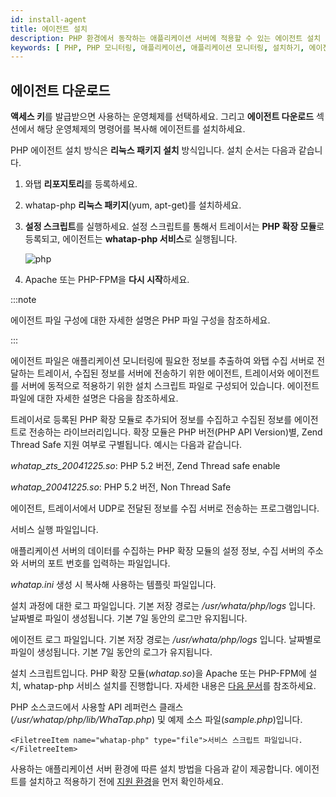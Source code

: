 ```yaml
---
id: install-agent
title: 에이전트 설치
description: PHP 환경에서 동작하는 애플리케이션 서버에 적용할 수 있는 에이전트 설치 방법을 확인하세요.
keywords: [ PHP, PHP 모니터링, 애플리케이션, 애플리케이션 모니터링, 설치하기, 에이전트 ]
---
```




<Agentsignupguide />   

<Youtube ko='JJC5JidgKlk' en='ZK2DM4yePb8' ja='ZK2DM4yePb8' />


<Createprojectv2 />


<Accesskeyv2 /> 

## 에이전트 다운로드

**액세스 키**를 발급받으면 사용하는 운영체제를 선택하세요. 그리고 **에이전트 다운로드** 섹션에서 해당 운영체제의 명령어를 복사해 에이전트를 설치하세요.

PHP 에이전트 설치 방식은 **리눅스 패키지 설치** 방식입니다. 설치 순서는 다음과 같습니다.

1. 와탭 **리포지토리**를 등록하세요.

1. whatap-php **리눅스 패키지**(yum, apt-get)를 설치하세요.

1. **설정 스크립트**를 실행하세요. 설정 스크립트를 통해서 트레이서는 **PHP 확장 모듈**로 등록되고, 에이전트는 **whatap-php 서비스**로 실행됩니다.

    ![php](https://img.whatap.io/media/images/php.png)

1. Apache 또는 PHP-FPM을 **다시 시작**하세요.

:::note

에이전트 파일 구성에 대한 자세한 설명은 PHP 파일 구성을 참조하세요.

:::

에이전트 파일은 애플리케이션 모니터링에 필요한 정보를 추출하여 와탭 수집 서버로 전달하는 트레이서, 수집된 정보를 서버에 전송하기 위한 에이전트, 트레이서와 에이전트를 서버에 동적으로 적용하기 위한 설치 스크립트 파일로 구성되어 있습니다. 에이전트 파일에 대한 자세한 설명은 다음을 참조하세요.

<Filetree name="whatap">

  <FiletreeItem name="whatap_X.Y.Z.so" type="file">

  트레이서로 등록된 PHP 확장 모듈로 추가되어 정보를 수집하고 수집된 정보를 에이전트로 전송하는 라이브러리입니다. 확장 모듈은 PHP 버전(PHP API Version)별, Zend Thread Safe 지원 여부로 구별됩니다. 예시는 다음과 같습니다. 

  *whatap_zts_20041225.so*: PHP 5.2 버전, Zend Thread safe enable
  
  *whatap_20041225.so*: PHP 5.2 버전, Non Thread Safe 

  </FiletreeItem>

  <FiletreeItem name="whatap-php(whatap_php)" type="file">에이전트, 트레이서에서 UDP로 전달된 정보를 수집 서버로 전송하는 프로그램입니다.</FiletreeItem>
  
  <FiletreeItem name="whatap_php" type="file">서비스 실행 파일입니다.</FiletreeItem>

  <FiletreeItem name="whatap.ini" type="file">애플리케이션 서버의 데이터를 수집하는 PHP 확장 모듈의 설정 정보, 수집 서버의 주소와 서버의 포트 번호를 입력하는 파일입니다.</FiletreeItem>

  <FiletreeItem name="template.ini" type="file">*whatap.ini* 생성 시 복사해 사용하는 템플릿 파일입니다.</FiletreeItem>

  <FiletreeItem name="whatap-install-yyyymmdd.log" type="file">설치 과정에 대한 로그 파일입니다. 기본 저장 경로는 */usr/whata/php/logs* 입니다. 날짜별로 파일이 생성됩니다. 기본 7일 동안의 로그만 유지됩니다.</FiletreeItem>

  <FiletreeItem name="whatap-boot-yyyymmdd.log" type="file">에이전트 로그 파일입니다. 기본 저장 경로는 */usr/whata/php/logs* 입니다. 날짜별로 파일이 생성됩니다. 기본 7일 동안의 로그가 유지됩니다.</FiletreeItem>

  <FiletreeItem name="install.sh" type="file">설치 스크립트입니다. PHP 확장 모듈(*whatap.so*)을 Apache 또는 PHP-FPM에 설치, whatap-php 서비스 설치를 진행합니다. 자세한 내용은 [다음 문서](agent-troubleshooting#extension-modul-manual-setting)를 참조하세요.</FiletreeItem>

  <FiletreeItem name="WhaTap.php (sample.php)" type="file">PHP 소스코드에서 사용할 API 레퍼런스 클래스(*/usr/whatap/php/lib/WhaTap.php*) 및 예제 소스 파일(*sample.php*)입니다.</FiletreeItem>

  <FiletreeItem name="/etc/init.d" type="folder">
  
    <FiletreeItem name="whatap-php" type="file">서비스 스크립트 파일입니다.</FiletreeItem>
  
  </FiletreeItem>

</Filetree>

사용하는 애플리케이션 서버 환경에 따른 설치 방법을 다음과 같이 제공합니다. 에이전트를 설치하고 적용하기 전에 [지원 환경](supported-spec)을 먼저 확인하세요.

<DocCardList/> 